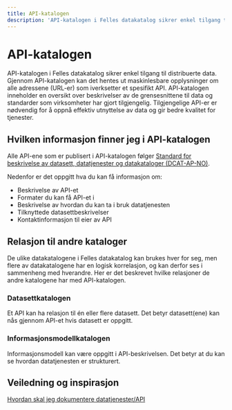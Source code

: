 ```yaml
---
title: API-katalogen
description: 'API-katalogen i Felles datakatalog sikrer enkel tilgang til distribuerte data.'
---
```


# API-katalogen

<Ingress>
    API-katalogen i Felles datakatalog sikrer enkel tilgang til distribuerte data. Gjennom API-katalogen kan det hentes
    ut maskinlesbare opplysninger om alle adressene (URL-er) som iverksetter et spesifikt API. API-katalogen inneholder
    en oversikt over beskrivelser av de grensesnittene til data og standarder som virksomheter har gjort tilgjengelig.
    Tilgjengelige API-er er nødvendig for å oppnå effektiv utnyttelse av data og gir bedre kvalitet for tjenester.
</Ingress>

<CatalogPromo
    text='Ønsker du å søke i API-katalogen?'
    button='Finn API →'
    link='/data-services'
/>

## Hvilken informasjon finner jeg i API-katalogen

Alle API-ene som er publisert i API-katalogen følger [Standard for beskrivelse av datasett, datatjenester og datakataloger (DCAT-AP-NO)](https://data.norge.no/specification/dcat-ap-no/).

Nedenfor er det oppgitt hva du kan få informasjon om:

- Beskrivelse av API-et
- Formater du kan få API-et i
- Beskrivelse av hvordan du kan ta i bruk datatjenesten
- Tilknyttede datasettbeskrivelser
- Kontaktinformasjon til eier av API

## Relasjon til andre kataloger

De ulike datakatalogene i Felles datakatalog kan brukes hver for seg, men flere av datakatalogene har en logisk korrelasjon, og kan derfor ses i sammenheng med hverandre. Her er det beskrevet hvilke relasjoner de andre katalogene har med API-katalogen.

### Datasettkatalogen

Et API kan ha relasjon til én eller flere datasett. Det betyr datasett(ene) kan nås gjennom API-et hvis datasett er oppgitt.

### Informasjonsmodellkatalogen

Informasjonsmodell kan være oppgitt i API-beskrivelsen. Det betyr at du kan se hvordan datatjenesten er strukturert.

## Veiledning og inspirasjon

[Hvordan skal jeg dokumentere datatjenester/API](https://data.norge.no/specification/dcat-ap-no/#Datatjeneste)

